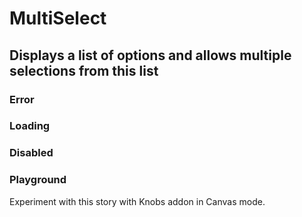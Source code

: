 

<Meta title="Design System|MultiSelect" component={MultiSelect} />

# MultiSelect

## Displays a list of options and allows multiple selections from this list

<Preview>
  <Story name="default">
    <MultiSelect
      selectedOptions={[{ value: 'foo' }, { value: 'bar' }]}
      options={[
        { value: 'foo' },
        { value: 'bar' },
        { value: 'baz' },
        { value: 'foo2' },
        { value: 'bar2' },
        { value: 'baz2' },
      ]}
    />
  </Story>
</Preview>

<Props of={MultiSelect} />

### Error

<Preview>
  <Story name="error">
    <MultiSelect
      error
      selectedOptions={[{ value: 'foo' }, { value: 'bar' }]}
      options={[
        { value: 'foo' },
        { value: 'bar' },
        { value: 'baz' },
        { value: 'foo2' },
        { value: 'bar2' },
        { value: 'baz2' },
      ]}
    />
  </Story>
</Preview>

### Loading

<Preview>
  <Story name="loading">
    <MultiSelect
      loading
      selectedOptions={[{ value: 'foo' }, { value: 'bar' }]}
      options={[
        { value: 'foo' },
        { value: 'bar' },
        { value: 'baz' },
        { value: 'foo2' },
        { value: 'bar2' },
        { value: 'baz2' },
      ]}
    />
  </Story>
</Preview>

### Disabled

<Preview>
  <Story name="disabled">
    <MultiSelect
      disabled
      selectedOptions={[{ value: 'foo' }, { value: 'bar' }]}
      options={[
        { value: 'foo' },
        { value: 'bar' },
        { value: 'baz' },
        { value: 'foo2' },
        { value: 'bar2' },
        { value: 'baz2' },
      ]}
    />
  </Story>
</Preview>

### Playground

Experiment with this story with Knobs addon in Canvas mode.

<Story name="knobs" decorators={[withKnobs]}>
  <MultiSelect
    label="Label"
    loading={boolean('loading')}
    disabled={boolean('disabled')}
    error={boolean('error')}
    options={[
      { value: 'foo' },
      { value: 'bar' },
      { value: 'baz' },
      { value: 'foo2' },
      { value: 'bar2' },
      { value: 'baz2' },
    ]}
  />
</Story>
